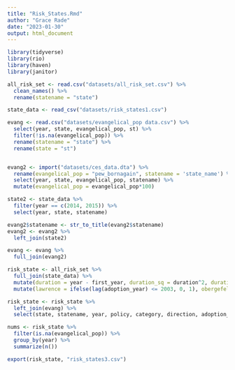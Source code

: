 ```yaml
---
title: "Risk_States.Rmd"
author: "Grace Rade"
date: "2023-01-30"
output: html_document
---
```

```r
library(tidyverse)
library(rio)
library(haven)
library(janitor)

all_risk_set <- read.csv("datasets/all_risk_set.csv") %>% 
  clean_names() %>% 
  rename(statename = "state")

state_data <- read_csv("datasets/risk_states1.csv")

evang <- read.csv("datasets/evangelical_pop data.csv") %>% 
  select(year, state, evangelical_pop, st) %>% 
  filter(!is.na(evangelical_pop)) %>% 
  rename(statename = "state") %>% 
  rename(state = "st")


evang2 <- import("datasets/ces_data.dta") %>% 
  rename(evangelical_pop = "pew_bornagain", statename = 'state_name') %>% 
  select(year, state, evangelical_pop, statename) %>% 
  mutate(evangelical_pop = evangelical_pop*100)

state2 <- state_data %>% 
  filter(year == c(2014, 2015)) %>% 
  select(year, state, statename) 

evang2$statename <- str_to_title(evang2$statename)
evang2 <- evang2 %>% 
  left_join(state2)

evang <- evang %>% 
  full_join(evang2)

risk_state <- all_risk_set %>% 
  full_join(state_data) %>% 
  mutate(duration = year - first_year, duration_sq = duration^2, duration_cub = duration^3) %>% 
  mutate(lawrence = ifelse(lag(adoption_year) <= 2003, 0, 1), obergefell = ifelse(lag(adoption_year) <= 2015, 0, 1))

risk_state <- risk_state %>% 
  left_join(evang) %>% 
  select(state, statename, year, policy, category, direction, adoption_year, population_total, pollib_median, incomepcap, income, std_bowen1, std_bowen2, unified, duration, duration_sq, duration_cub, nbrs_lag, nbrs, lawrence, obergefell, std_init_use, evangelical_pop)

nums <- risk_state %>% 
  filter(is.na(evangelical_pop)) %>% 
  group_by(year) %>% 
  summarize(n())

```

```r
export(risk_state, "risk_states3.csv")
```

